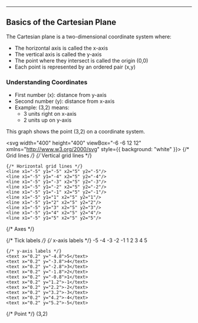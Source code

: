 
---

## Basics of the Cartesian Plane


The Cartesian plane is a two-dimensional coordinate system where:
- The horizontal axis is called the x-axis
- The vertical axis is called the y-axis
- The point where they intersect is called the origin (0,0)
- Each point is represented by an ordered pair (x,y)

### Understanding Coordinates
- First number (x): distance from y-axis
- Second number (y): distance from x-axis
- Example: (3,2) means:
  * 3 units right on x-axis
  * 2 units up on y-axis

This graph shows the point (3,2) on a coordinate system.


<svg width="400" height="400" viewBox="-6 -6 12 12" xmlns="http://www.w3.org/2000/svg" style={{ background: "white" }}>
  {/* Grid lines */}
  <g stroke="#ccc" stroke-width="0.05">
    {/* Vertical grid lines */}
    <line x1="-5" y1="-5" x2="-5" y2="5"/>
    <line x1="-4" y1="-5" x2="-4" y2="5"/>
    <line x1="-3" y1="-5" x2="-3" y2="5"/>
    <line x1="-2" y1="-5" x2="-2" y2="5"/>
    <line x1="-1" y1="-5" x2="-1" y2="5"/>
    <line x1="1" y1="-5" x2="1" y2="5"/>
    <line x1="2" y1="-5" x2="2" y2="5"/>
    <line x1="3" y1="-5" x2="3" y2="5"/>
    <line x1="4" y1="-5" x2="4" y2="5"/>
    <line x1="5" y1="-5" x2="5" y2="5"/>
    
    {/* Horizontal grid lines */}
    <line x1="-5" y1="-5" x2="5" y2="-5"/>
    <line x1="-5" y1="-4" x2="5" y2="-4"/>
    <line x1="-5" y1="-3" x2="5" y2="-3"/>
    <line x1="-5" y1="-2" x2="5" y2="-2"/>
    <line x1="-5" y1="-1" x2="5" y2="-1"/>
    <line x1="-5" y1="1" x2="5" y2="1"/>
    <line x1="-5" y1="2" x2="5" y2="2"/>
    <line x1="-5" y1="3" x2="5" y2="3"/>
    <line x1="-5" y1="4" x2="5" y2="4"/>
    <line x1="-5" y1="5" x2="5" y2="5"/>
  </g>

  {/* Axes */}
  <g stroke="black" stroke-width="0.15">
    <line x1="-5.5" y1="0" x2="5.5" y2="0"/>
    <line x1="0" y1="-5.5" x2="0" y2="5.5"/>
  </g>

  {/* Tick labels */}
  <g font-size="0.4" fill="black">
    {/* x-axis labels */}
    <text x="-4.8" y="0.4">-5</text>
    <text x="-3.8" y="0.4">-4</text>
    <text x="-2.8" y="0.4">-3</text>
    <text x="-1.8" y="0.4">-2</text>
    <text x="-0.8" y="0.4">-1</text>
    <text x="0.2" y="0.4">1</text>
    <text x="1.2" y="0.4">2</text>
    <text x="2.2" y="0.4">3</text>
    <text x="3.2" y="0.4">4</text>
    <text x="4.2" y="0.4">5</text>

    {/* y-axis labels */}
    <text x="0.2" y="-4.8">5</text>
    <text x="0.2" y="-3.8">4</text>
    <text x="0.2" y="-2.8">3</text>
    <text x="0.2" y="-1.8">2</text>
    <text x="0.2" y="-0.8">1</text>
    <text x="0.2" y="1.2">-1</text>
    <text x="0.2" y="2.2">-2</text>
    <text x="0.2" y="3.2">-3</text>
    <text x="0.2" y="4.2">-4</text>
    <text x="0.2" y="5.2">-5</text>
  </g>

  {/* Point */}
  <circle cx="3" cy="-2" r="0.2" fill="red"/>
  <text x="3.2" y="-1.7" font-size="0.5" fill="black">(3,2)</text>
</svg>
```


